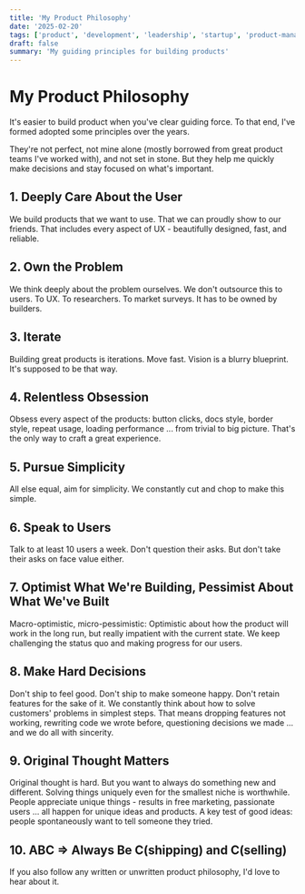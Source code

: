 ```yaml
---
title: 'My Product Philosophy'
date: '2025-02-20'
tags: ['product', 'development', 'leadership', 'startup', 'product-management']
draft: false
summary: 'My guiding principles for building products'
---
```


# My Product Philosophy

It's easier to build product when you've clear guiding force. To that end, I've formed adopted some principles over the years.

They're not perfect, not mine alone (mostly borrowed from great product teams I've worked with), and not set in stone. But they help me quickly make decisions and stay focused on what's important.

## 1. Deeply Care About the User

We build products that we want to use. That we can proudly show to our friends. That includes every aspect of UX - beautifully designed, fast, and reliable.

## 2. Own the Problem

We think deeply about the problem ourselves. We don't outsource this to users. To UX. To researchers. To market surveys. It has to be owned by builders.

## 3. Iterate

Building great products is iterations. Move fast. Vision is a blurry blueprint. It's supposed to be that way.

## 4. Relentless Obsession

Obsess every aspect of the products: button clicks, docs style, border style, repeat usage, loading performance ... from trivial to big picture. That's the only way to craft a great experience.

## 5. Pursue Simplicity

All else equal, aim for simplicity. We constantly cut and chop to make this simple.

## 6. Speak to Users

Talk to at least 10 users a week. Don't question their asks. But don't take their asks on face value either.

## 7. Optimist What We're Building, Pessimist About What We've Built

Macro-optimistic, micro-pessimistic: Optimistic about how the product will work in the long run, but really impatient with the current state. We keep challenging the status quo and making progress for our users.

## 8. Make Hard Decisions

Don't ship to feel good. Don't ship to make someone happy. Don't retain features for the sake of it. We constantly think about how to solve customers' problems in simplest steps. That means dropping features not working, rewriting code we wrote before, questioning decisions we made ... and we do all with sincerity.

## 9. Original Thought Matters

Original thought is hard. But you want to always do something new and different. Solving things uniquely even for the smallest niche is worthwhile. People appreciate unique things - results in free marketing, passionate users ... all happen for unique ideas and products. A key test of good ideas: people spontaneously want to tell someone they tried.

## 10. ABC => Always Be C(shipping) and C(selling)

If you also follow any written or unwritten product philosophy, I'd love to hear about it.
